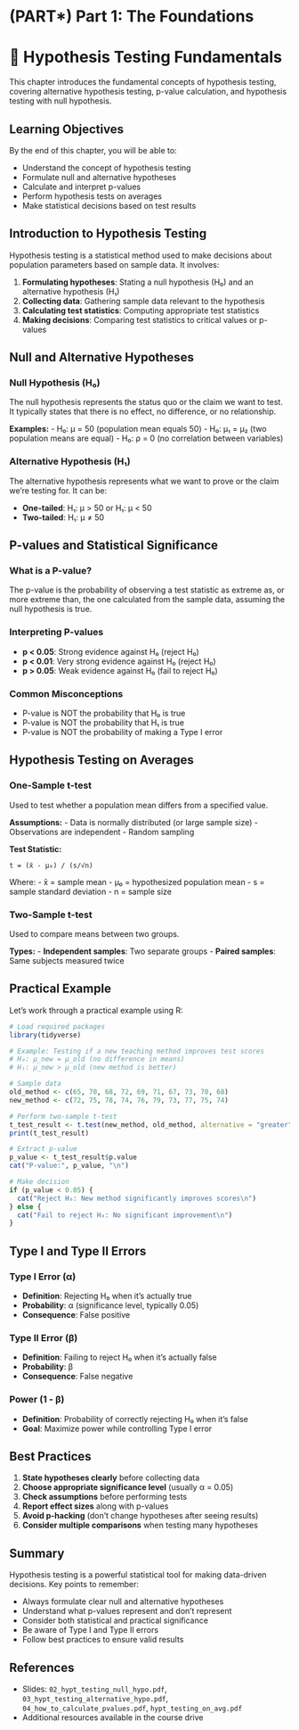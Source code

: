 # (PART\*) Part 1: The Foundations {.unnumbered}

# 🧪 Hypothesis Testing Fundamentals

This chapter introduces the fundamental concepts of hypothesis testing, covering alternative hypothesis testing, p-value calculation, and hypothesis testing with null hypothesis.

## Learning Objectives

By the end of this chapter, you will be able to:

- Understand the concept of hypothesis testing
- Formulate null and alternative hypotheses
- Calculate and interpret p-values
- Perform hypothesis tests on averages
- Make statistical decisions based on test results

## Introduction to Hypothesis Testing

Hypothesis testing is a statistical method used to make decisions about population parameters based on sample data. It involves:

1. **Formulating hypotheses**: Stating a null hypothesis (H₀) and an alternative hypothesis (H₁)
2. **Collecting data**: Gathering sample data relevant to the hypothesis
3. **Calculating test statistics**: Computing appropriate test statistics
4. **Making decisions**: Comparing test statistics to critical values or p-values

## Null and Alternative Hypotheses

### Null Hypothesis (H₀)
The null hypothesis represents the status quo or the claim we want to test. It typically states that there is no effect, no difference, or no relationship.

**Examples:**
- H₀: μ = 50 (population mean equals 50)
- H₀: μ₁ = μ₂ (two population means are equal)
- H₀: ρ = 0 (no correlation between variables)

### Alternative Hypothesis (H₁)
The alternative hypothesis represents what we want to prove or the claim we're testing for. It can be:

- **One-tailed**: H₁: μ > 50 or H₁: μ < 50
- **Two-tailed**: H₁: μ ≠ 50

## P-values and Statistical Significance

### What is a P-value?
The p-value is the probability of observing a test statistic as extreme as, or more extreme than, the one calculated from the sample data, assuming the null hypothesis is true.

### Interpreting P-values
- **p < 0.05**: Strong evidence against H₀ (reject H₀)
- **p < 0.01**: Very strong evidence against H₀ (reject H₀)
- **p > 0.05**: Weak evidence against H₀ (fail to reject H₀)

### Common Misconceptions
- P-value is NOT the probability that H₀ is true
- P-value is NOT the probability that H₁ is true
- P-value is NOT the probability of making a Type I error

## Hypothesis Testing on Averages

### One-Sample t-test
Used to test whether a population mean differs from a specified value.

**Assumptions:**
- Data is normally distributed (or large sample size)
- Observations are independent
- Random sampling

**Test Statistic:**
```
t = (x̄ - μ₀) / (s/√n)
```

Where:
- x̄ = sample mean
- μ₀ = hypothesized population mean
- s = sample standard deviation
- n = sample size

### Two-Sample t-test
Used to compare means between two groups.

**Types:**
- **Independent samples**: Two separate groups
- **Paired samples**: Same subjects measured twice

## Practical Example

Let's work through a practical example using R:

```r
# Load required packages
library(tidyverse)

# Example: Testing if a new teaching method improves test scores
# H₀: μ_new = μ_old (no difference in means)
# H₁: μ_new > μ_old (new method is better)

# Sample data
old_method <- c(65, 70, 68, 72, 69, 71, 67, 73, 70, 68)
new_method <- c(72, 75, 78, 74, 76, 79, 73, 77, 75, 74)

# Perform two-sample t-test
t_test_result <- t.test(new_method, old_method, alternative = "greater")
print(t_test_result)

# Extract p-value
p_value <- t_test_result$p.value
cat("P-value:", p_value, "\n")

# Make decision
if (p_value < 0.05) {
  cat("Reject H₀: New method significantly improves scores\n")
} else {
  cat("Fail to reject H₀: No significant improvement\n")
}
```

## Type I and Type II Errors

### Type I Error (α)
- **Definition**: Rejecting H₀ when it's actually true
- **Probability**: α (significance level, typically 0.05)
- **Consequence**: False positive

### Type II Error (β)
- **Definition**: Failing to reject H₀ when it's actually false
- **Probability**: β
- **Consequence**: False negative

### Power (1 - β)
- **Definition**: Probability of correctly rejecting H₀ when it's false
- **Goal**: Maximize power while controlling Type I error

## Best Practices

1. **State hypotheses clearly** before collecting data
2. **Choose appropriate significance level** (usually α = 0.05)
3. **Check assumptions** before performing tests
4. **Report effect sizes** along with p-values
5. **Avoid p-hacking** (don't change hypotheses after seeing results)
6. **Consider multiple comparisons** when testing many hypotheses

## Summary

Hypothesis testing is a powerful statistical tool for making data-driven decisions. Key points to remember:

- Always formulate clear null and alternative hypotheses
- Understand what p-values represent and don't represent
- Consider both statistical and practical significance
- Be aware of Type I and Type II errors
- Follow best practices to ensure valid results

## References

- Slides: `02_hypt_testing_null_hypo.pdf`, `03_hypt_testing_alternative_hypo.pdf`, `04_how_to_calculate_pvalues.pdf`, `hypt_testing_on_avg.pdf`
- Additional resources available in the course drive
